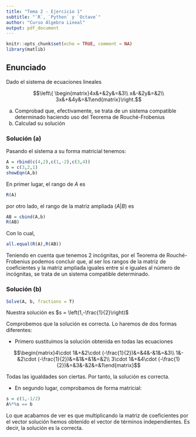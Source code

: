 ```yaml
---
title: "Tema 2 - Ejercicio 1"
subtitle: "`R`, `Python` y `Octave`"
author: "Curso Álgebra Lineal"
output: pdf_document
---
```


```r
knitr::opts_chunk$set(echo = TRUE, comment = NA)
library(matlib)
```

## Enunciado

Dado el sistema de ecuaciones lineales 

$$\left\{ \begin{matrix}4x&+&2y&=&3\\ x&-&2y&=&2\\ 3x&+&4y&=&1\end{matrix}\right.$$

(a) Comprobad que, efectivamente, se trata de un sistema compatible determinado haciendo uso del Teorema de Rouché-Frobenius
(b) Calculad su solución

### Solución (a)

Pasando el sistema a su forma matricial tenemos:

```r
A = rbind(c(4,2),c(1,-2),c(3,4))
b = c(3,2,1)
showEqn(A,b)
```

En primer lugar, el rango de $A$ es

```r
R(A)
```

por otro lado, el rango de la matriz ampliada $(A|B)$ es

```r
AB = cbind(A,b)
R(AB)
```

Con lo cual,

```r
all.equal(R(A),R(AB))
```

Teniendo en cuenta que tenemos 2 incógnitas, por el Teorema de Rouché-Frobenius podemos concluir que, al ser los rangos de la matriz de coeficientes y la matriz ampliada iguales entre sí e iguales al número de incógnitas, se trata de un sistema compatible determinado.


### Solución (b)

```r
Solve(A, b, fractions = T)
```

Nuestra solución es $s = \left(1,-\frac{1}{2}\right)$


Comprobemos que la solución es correcta. Lo haremos de dos formas diferentes:

- Primero sustituimos la solución obtenida en todas las ecuaciones

$$\begin{matrix}4\cdot 1&+&2\cdot (-\frac{1}{2})&=&4&-&1&=&3\\ 1&-&2\cdot (-\frac{1}{2})&=&1&+&1&=&2\\ 3\cdot 1&+&4\cdot (-\frac{1}{2})&=&3&-&2&=&1\end{matrix}$$

Todas las igualdades son ciertas. Por tanto, la solución es correcta.

- En segundo lugar, comprobamos de forma matricial:

```r
s = c(1,-1/2)
A%*%s == b
```

Lo que acabamos de ver es que multiplicando la matriz de coeficientes por el vector solución hemos obtenido el vector de términos independientes. Es decir, la solución es la correcta.



